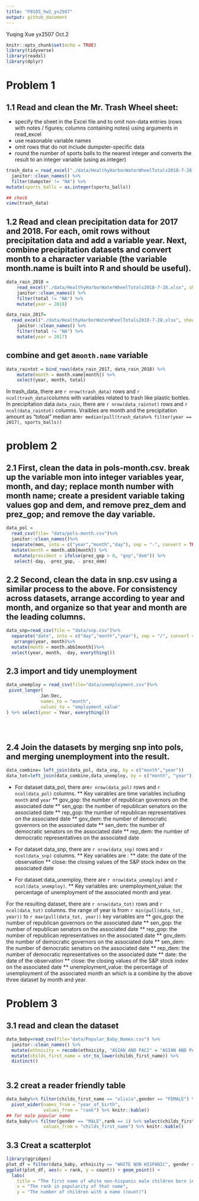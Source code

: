 ```yaml
---
title: "P8105_hw2_yx2507"
output: github_document
---
```

Yuqing Xue
yx2507 Oct.2

```r
knitr::opts_chunk$set(echo = TRUE)
library(tidyverse)
library(readxl)
library(dplyr)
```

# Problem 1  
## 1.1 Read and clean the Mr. Trash Wheel sheet:
* specify the sheet in the Excel file and to omit non-data entries (rows with notes / figures; columns containing notes) using arguments in read_excel
* use reasonable variable names
* omit rows that do not include dumpster-specific data
* round the number of sports balls to the nearest integer and converts the result to an integer variable (using as.integer)
```{r，problem1 trash wheel data, message = FALSE}
trash_data = read_excel("./data/HealthyHarborWaterWheelTotals2018-7-28.xlsx") %>%
  janitor::clean_names() %>%
  filter(dumpster != "NA") %>%
mutate(sports_balls = as.integer(sports_balls))

## check
view(trash_data)

```
## 1.2 Read and clean precipitation data for 2017 and 2018. For each, omit rows without precipitation data and add a variable year. Next, combine precipitation datasets and convert month to a character variable (the variable month.name is built into R and should be useful).
```r

data_rain_2018 = 
    read_excel("./data/HealthyHarborWaterWheelTotals2018-7-28.xlsx", sheet = '2018 Precipitation', range = "A2:B15") %>% 
    janitor::clean_names() %>% 
    filter(total != "NA") %>% 
    mutate(year = 2018)

data_rain_2017=
  read_excel("./data/HealthyHarborWaterWheelTotals2018-7-28.xlsx", sheet = '2017 Precipitation', range = "A2:B15") %>% 
    janitor::clean_names() %>% 
    filter(total != "NA") %>% 
    mutate(year = 2017)

```

## combine and get a`month.name` variable
```r
data_raintot = bind_rows(data_rain_2017, data_rain_2018) %>% 
    mutate(month = month.name[month]) %>% 
    select(year, month, total)

```

In trash_data, there are `r nrow(trash_data)` rows and `r ncol(trash_data)`columns with variables related to trash like plastic bottles. 
In precipitation data `data_rain`, there are `r nrow(data_raintot)` rows and `r ncol(data_raintot)` columns. Vraibles are month and the precipitation 
amount as "totoal" median are`r median(pull(trash_data%>% filter(year == 2017), sports_balls))`
    
   
# problem 2
## 2.1 First, clean the data in pols-month.csv. break up the variable mon into integer variables year, month, and day; replace month number with month name; create a president variable taking values gop and dem, and remove prez_dem and prez_gop; and remove the day variable.
```r
data_pol =
  read_csv(file= "data/pols-month.csv")%>%
  janitor::clean_names()%>%
  separate(mon, into = c("year","month","day"), sep = "-", convert = TRUE) %>%
  mutate(month = month.abb[month]) %>%
   mutate(president = ifelse(prez_gop > 0, "gop","dem")) %>%
   select(-day, -prez_gop, - prez_dem)

```

## 2.2 Second, clean the data in snp.csv using a similar process to the above. For consistency across datasets, arrange according to year and month, and organize so that year and month are the leading columns.
```r
data_snp=read_csv(file = "data/snp.csv")%>%
  separate("date", into = c("day","month","year"), sep = "/", convert = TRUE)%>%
   arrange(year, month)%>%
  mutate(month = month.abb[month])%>%
  select(year, month, -day, everything())

```

## 2.3 import and tidy unemployment
```r
data_unemploy = read_csv(file="data/unemployment.csv")%>%
 pivot_longer(
             Jan:Dec,
             names_to = "month",
             values_to = "employment_value"
) %>% select(year = Year, everything())

 
  
```
## 2.4 Join the datasets by merging snp into pols, and merging unemployment into the result.
```r
data_combine= left_join(data_pol, data_snp, by = c("month","year"))
data_tot=left_join(data_combine,data_unemploy, by = c("month", "year"))
```
* For dataset data_pol, there are`r nrow(data_pol)` rows and `r ncol(data_pol)` columns. 
** Key vairables are time variables including `month` and `year`
** gov_gop: the number of republican governors on the associated date
** sen_gop: the number of republican senators on the associated date
** rep_gop: the number of republican representatives on the associated date
** gov_dem: the number of democratic governors on the associated date
** sen_dem: the number of democratic senators on the associated date
** rep_dem: the number of democratic representatives on the associated date

* For dataset data_snp, there are `r nrow(data_snp)` rows and `r ncol(data_snp)` columns. 
** Key variables are :
** date: the date of the observation
** close: the closing values of the S&P stock index on the associated date

* For dataset data_unemploy, there are `r nrow(data_unemploy)` and `r ncol(data_unemploy)`.
** Key variables are: unemployment_value: the percentage of unemployment of the associated month and year.

For the resulting dataset, there are `r nrow(data_tot)` rows and `r ncol(data_tot)` columns. the range of year is from `r min(pull(data_tot, year))` to `r max(pull(data_tot, year))`
key variables are 
** gov_gop: the number of republican governors on the associated date
** sen_gop: the number of republican senators on the associated date
** rep_gop: the number of republican representatives on the associated date
** gov_dem: the number of democratic governors on the associated date
** sen_dem: the number of democratic senators on the associated date
** rep_dem: the number of democratic representatives on the associated date
** date: the date of the observation
** close: the closing values of the S&P stock index on the associated date
** unemployment_value: the percentage of unemployment of the associated month an
which is a combine by the above three dataset by month and year.

# Problem 3
## 3.1 read and clean the dataset
```r
data_baby=read_csv(file="data/Popular_Baby_Names.csv") %>%
  janitor::clean_names() %>%
  mutate(ethnicity = recode(ethnicity, "ASIAN AND PACI" = "ASIAN AND PACIFIC ISLANDER", "BLACK NON HISP"= "BLACK NON HISPANIC","WHITE NON HISP" = "WHITE NON HISPANIC"))%>%
  mutate(childs_first_name = str_to_lower(childs_first_name)) %>%
  distinct()
  
```

## 3.2 creat a reader friendly table
```r
data_baby%>% filter(childs_first_name == "olivia",gender == "FEMALE") %>% select(childs_first_name, year_of_birth,ethnicity, rank) %>%
  pivot_wider(names_from = "year_of_birth",
              values_from = "rank") %>% knitr::kable()
## for male popular name
data_baby%>% filter(gender == "MALE",rank == 1) %>% select(childs_first_name, year_of_birth,ethnicity) %>% pivot_wider(names_from = "year_of_birth",
              values_from = "childs_first_name") %>% knitr::kable()
```

## 3.3 Creat a scatterplot
```r
library(ggridges)
plot_df = filter(data_baby, ethnicity == "WHITE NON HISPANIC", gender == "MALE", year_of_birth == 2016)
ggplot(plot_df, aes(x = rank, y = count)) + geom_point() +
  labs(
    title = "The first name of white non-hispanic male children born in 2016",
    x = "The rank in popularity of that name",
    y = "The number of children with a name (count)")
```

